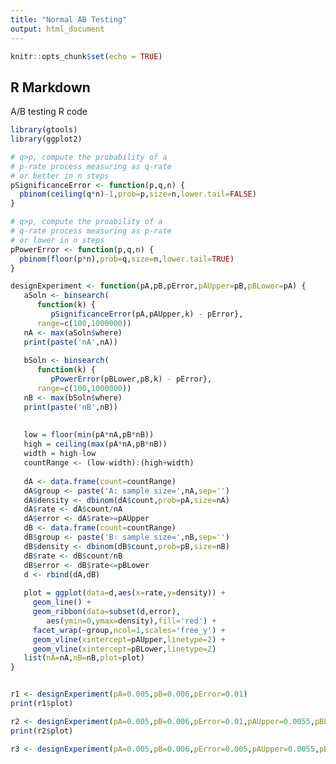 ```yaml
---
title: "Normal AB Testing"
output: html_document
---
```


```r
knitr::opts_chunk$set(echo = TRUE)
```

## R Markdown

A/B testing R code

```r
library(gtools)
library(ggplot2)

# q>p, compute the probability of a 
# p-rate process measuring as q-rate 
# or better in n steps
pSignificanceError <- function(p,q,n) {
  pbinom(ceiling(q*n)-1,prob=p,size=n,lower.tail=FALSE)
}

# q>p, compute the proability of a
# q-rate process measuring as p-rate 
# or lower in n steps
pPowerError <- function(p,q,n) {
  pbinom(floor(p*n),prob=q,size=n,lower.tail=TRUE)
}

designExperiment <- function(pA,pB,pError,pAUpper=pB,pBLower=pA) {
   aSoln <- binsearch(
      function(k) {
         pSignificanceError(pA,pAUpper,k) - pError},
      range=c(100,1000000))
   nA <- max(aSoln$where)
   print(paste('nA',nA))
   
   bSoln <- binsearch(
      function(k) {
         pPowerError(pBLower,pB,k) - pError},
      range=c(100,1000000))
   nB <- max(bSoln$where)
   print(paste('nB',nB))
   
   
   low = floor(min(pA*nA,pB*nB))
   high = ceiling(max(pA*nA,pB*nB))
   width = high-low
   countRange <- (low-width):(high+width)
   
   dA <- data.frame(count=countRange)
   dA$group <- paste('A: sample size=',nA,sep='')
   dA$density <- dbinom(dA$count,prob=pA,size=nA)
   dA$rate <- dA$count/nA
   dA$error <- dA$rate>=pAUpper
   dB <- data.frame(count=countRange)
   dB$group <- paste('B: sample size=',nB,sep='')
   dB$density <- dbinom(dB$count,prob=pB,size=nB)
   dB$rate <- dB$count/nB
   dB$error <- dB$rate<=pBLower
   d <- rbind(dA,dB)
   
   plot = ggplot(data=d,aes(x=rate,y=density)) +
     geom_line() +
     geom_ribbon(data=subset(d,error),
        aes(ymin=0,ymax=density),fill='red') + 
     facet_wrap(~group,ncol=1,scales='free_y') +
     geom_vline(xintercept=pAUpper,linetype=2) +
     geom_vline(xintercept=pBLower,linetype=2)
   list(nA=nA,nB=nB,plot=plot)
}


r1 <- designExperiment(pA=0.005,pB=0.006,pError=0.01)
print(r1$plot)

r2 <- designExperiment(pA=0.005,pB=0.006,pError=0.01,pAUpper=0.0055,pBLower=0.0055)
print(r2$plot)

r3 <- designExperiment(pA=0.005,pB=0.006,pError=0.005,pAUpper=0.0055,pBLower=0.0055)
```
